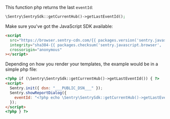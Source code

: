 This function php returns the last `eventId`:

```php
\Sentry\SentrySdk::getCurrentHub()->getLastEventId();
```

Make sure you've got the JavaScript SDK available:

```html
<script
  src="https://browser.sentry-cdn.com/{{ packages.version('sentry.javascript.browser') }}/bundle.min.js"
  integrity="sha384-{{ packages.checksum('sentry.javascript.browser', 'bundle.min.js', 'sha384-base64') }}"
  crossorigin="anonymous"
></script>
```

Depending on how you render your templates, the example would be in a simple php file:

```html
<?php if (\Sentry\SentrySdk::getCurrentHub()->getLastEventId()) { ?>
<script>
  Sentry.init({ dsn: "___PUBLIC_DSN___" });
  Sentry.showReportDialog({
    eventId: "<?php echo \Sentry\SentrySdk::getCurrentHub()->getLastEventId(); ?>",
  });
</script>
<?php } ?>
```

